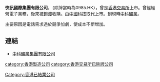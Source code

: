 {{Notability Unreferenced|time=2021-12-30T00:33:52+00:00}}
'''快訊國際集團有限公司'''，（除牌當時為0985.HK），曾是[[香港交易所|香港交易所]]上市。曾經經營電子業務，後來被[[趙渡|趙渡]]收購。由[[中國科技集團|中國科技]]取代上市。到現時[[中科礦業|中科礦業]]。

主要原因是電話需求過於競爭加劇，使成本不斷增加。

==連結==
*[http://webb-site.com/dbpub/orgdata.asp?code=985 中科礦業集團有限公司] {{Wayback|url=http://webb-site.com/dbpub/orgdata.asp?code=985 |date=20200706154633 }}

[[category:香港製造公司|category:香港製造公司]]
[[Category:香港已結業公司|Category:香港已結業公司]]
[[category:香港交易所已除牌公司|category:香港交易所已除牌公司]]